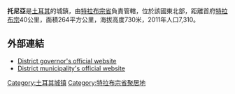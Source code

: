 '''托尼亞'''是[[土耳其|土耳其]]的城鎮，由[[特拉布宗省|特拉布宗省]]負責管轄，位於該國東北部，距離首府[[特拉布宗|特拉布宗]]40公里，面積264平方公里，海拔高度730米，2011年人口7,310。

==外部連結==
*[http://www.tonya.gov.tr District governor's official website] {{Wayback|url=http://www.tonya.gov.tr/ |date=20210122190500 }} {{tr icon}}
*[http://www.tonya.bel.tr District municipality's official website] {{Wayback|url=http://www.tonya.bel.tr/ |date=20061205020315 }} {{tr icon}}

{{coord|40|53|N|39|17|E|display=title|region:TR_type:city_source:GNS-enwiki}}

{{Turkey-geo-stub}}
[[Category:土耳其城镇|Category:土耳其城镇]]
[[Category:特拉布宗省聚居地|Category:特拉布宗省聚居地]]